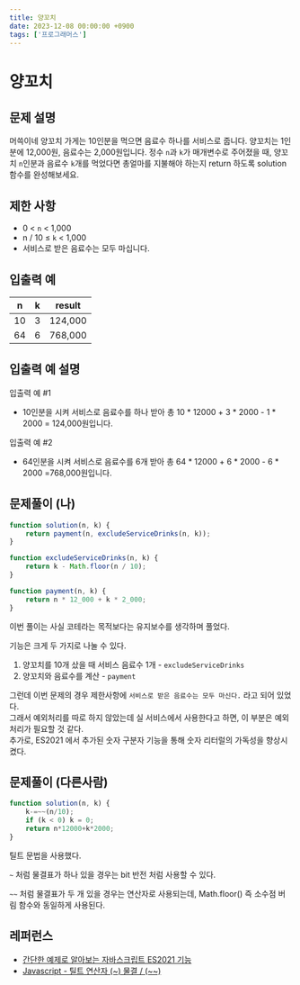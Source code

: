 ```yaml
---
title: 양꼬치
date: 2023-12-08 00:00:00 +0900
tags: ['프로그래머스']
---
```


# 양꼬치

## 문제 설명

머쓱이네 양꼬치 가게는 10인분을 먹으면 음료수 하나를 서비스로 줍니다.
양꼬치는 1인분에 12,000원, 음료수는 2,000원입니다.
정수 `n`과 `k`가 매개변수로 주어졌을 때, 양꼬치 `n`인분과 음료수 `k`개를 먹었다면 총얼마를 지불해야 하는지 return 하도록 solution 함수를 완성해보세요.

## 제한 사항

- 0 < `n` < 1,000
- n / 10 ≤ `k` < 1,000
- 서비스로 받은 음료수는 모두 마십니다.

## 입출력 예

| n | k | result |
| --- | --- | --- |
| 10 | 3 | 124,000 |
| 64 | 6 | 768,000 |

## 입출력 예 설명

입출력 예 #1

- 10인분을 시켜 서비스로 음료수를 하나 받아 총 10 * 12000 + 3 * 2000 - 1 * 2000 = 124,000원입니다.

입출력 예 #2

- 64인분을 시켜 서비스로 음료수를 6개 받아 총 64 * 12000 + 6 * 2000 - 6 * 2000 =768,000원입니다.

## 문제풀이 (나)

```jsx
function solution(n, k) {
    return payment(n, excludeServiceDrinks(n, k));
}

function excludeServiceDrinks(n, k) {
    return k - Math.floor(n / 10);
}

function payment(n, k) {
    return n * 12_000 + k * 2_000;
}
```

이번 풀이는 사실 코테라는 목적보다는 유지보수를 생각하며 풀었다.

기능은 크게 두 가지로 나눌 수 있다.

1. 양꼬치를 10개 샀을 때 서비스 음료수 1개 - `excludeServiceDrinks`
2. 양꼬치와 음료수를 계산 - `payment`

그런데 이번 문제의 경우 제한사항에 `서비스로 받은 음료수는 모두 마신다.` 라고 되어 있었다.<br />
그래서 예외처리를 따로 하지 않았는데 실 서비스에서 사용한다고 하면, 이 부분은 예외처리가 필요할 것 같다.<br />
추가로, ES2021 에서 추가된 숫자 구분자 기능을 통해 숫자 리터럴의 가독성을 향상시켰다.<br />

## 문제풀이 (다른사람)

```jsx
function solution(n, k) {
    k-=~~(n/10);
    if (k < 0) k = 0;
    return n*12000+k*2000;
}
```

틸트 문법을 사용했다.

`~` 처럼 물결표가 하나 있을 경우는 bit 반전 처럼 사용할 수 있다.

`~~` 처럼 물결표가 두 개 있을 경우는 연산자로 사용되는데, Math.floor() 즉 소수점 버림 함수와 동일하게 사용된다.

## 레퍼런스
- [간단한 예제로 알아보는 자바스크립트 ES2021 기능](https://ui.toast.com/weekly-pick/ko_20210202)
- [Javascript - 틸트 연산자 (~) 물결 / (~~)](https://backback.tistory.com/363)